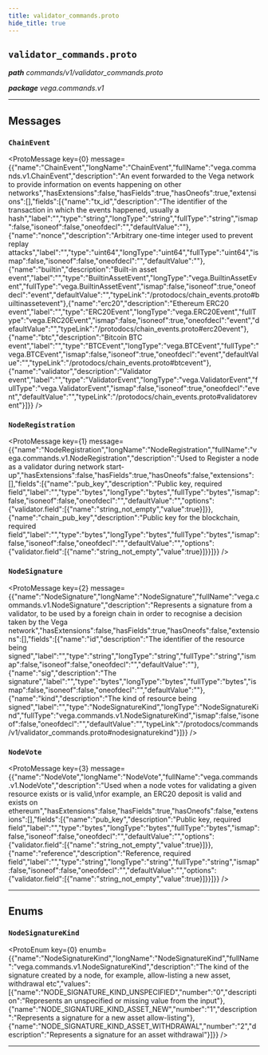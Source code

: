 ```yaml
---
title: validator_commands.proto
hide_title: true
---
```



## `validator_commands.proto`
_**path** commands/v1/validator_commands.proto_

_**package** vega.commands.v1_



---

## Messages


### `ChainEvent`
<ProtoMessage key={0} message={{"name":"ChainEvent","longName":"ChainEvent","fullName":"vega.commands.v1.ChainEvent","description":"An event forwarded to the Vega network to provide information on events happening on other networks","hasExtensions":false,"hasFields":true,"hasOneofs":true,"extensions":[],"fields":[{"name":"tx_id","description":"The identifier of the transaction in which the events happened, usually a hash","label":"","type":"string","longType":"string","fullType":"string","ismap":false,"isoneof":false,"oneofdecl":"","defaultValue":""},{"name":"nonce","description":"Arbitrary one-time integer used to prevent replay attacks","label":"","type":"uint64","longType":"uint64","fullType":"uint64","ismap":false,"isoneof":false,"oneofdecl":"","defaultValue":""},{"name":"builtin","description":"Built-in asset event","label":"","type":"BuiltinAssetEvent","longType":"vega.BuiltinAssetEvent","fullType":"vega.BuiltinAssetEvent","ismap":false,"isoneof":true,"oneofdecl":"event","defaultValue":"","typeLink":"/protodocs/chain_events.proto#builtinassetevent"},{"name":"erc20","description":"Ethereum ERC20 event","label":"","type":"ERC20Event","longType":"vega.ERC20Event","fullType":"vega.ERC20Event","ismap":false,"isoneof":true,"oneofdecl":"event","defaultValue":"","typeLink":"/protodocs/chain_events.proto#erc20event"},{"name":"btc","description":"Bitcoin BTC event","label":"","type":"BTCEvent","longType":"vega.BTCEvent","fullType":"vega.BTCEvent","ismap":false,"isoneof":true,"oneofdecl":"event","defaultValue":"","typeLink":"/protodocs/chain_events.proto#btcevent"},{"name":"validator","description":"Validator event","label":"","type":"ValidatorEvent","longType":"vega.ValidatorEvent","fullType":"vega.ValidatorEvent","ismap":false,"isoneof":true,"oneofdecl":"event","defaultValue":"","typeLink":"/protodocs/chain_events.proto#validatorevent"}]}} />


### `NodeRegistration`
<ProtoMessage key={1} message={{"name":"NodeRegistration","longName":"NodeRegistration","fullName":"vega.commands.v1.NodeRegistration","description":"Used to Register a node as a validator during network start-up","hasExtensions":false,"hasFields":true,"hasOneofs":false,"extensions":[],"fields":[{"name":"pub_key","description":"Public key, required field","label":"","type":"bytes","longType":"bytes","fullType":"bytes","ismap":false,"isoneof":false,"oneofdecl":"","defaultValue":"","options":{"validator.field":[{"name":"string_not_empty","value":true}]}},{"name":"chain_pub_key","description":"Public key for the blockchain, required field","label":"","type":"bytes","longType":"bytes","fullType":"bytes","ismap":false,"isoneof":false,"oneofdecl":"","defaultValue":"","options":{"validator.field":[{"name":"string_not_empty","value":true}]}}]}} />


### `NodeSignature`
<ProtoMessage key={2} message={{"name":"NodeSignature","longName":"NodeSignature","fullName":"vega.commands.v1.NodeSignature","description":"Represents a signature from a validator, to be used by a foreign chain in order to recognise a decision taken by the Vega network","hasExtensions":false,"hasFields":true,"hasOneofs":false,"extensions":[],"fields":[{"name":"id","description":"The identifier of the resource being signed","label":"","type":"string","longType":"string","fullType":"string","ismap":false,"isoneof":false,"oneofdecl":"","defaultValue":""},{"name":"sig","description":"The signature","label":"","type":"bytes","longType":"bytes","fullType":"bytes","ismap":false,"isoneof":false,"oneofdecl":"","defaultValue":""},{"name":"kind","description":"The kind of resource being signed","label":"","type":"NodeSignatureKind","longType":"NodeSignatureKind","fullType":"vega.commands.v1.NodeSignatureKind","ismap":false,"isoneof":false,"oneofdecl":"","defaultValue":"","typeLink":"/protodocs/commands/v1/validator_commands.proto#nodesignaturekind"}]}} />


### `NodeVote`
<ProtoMessage key={3} message={{"name":"NodeVote","longName":"NodeVote","fullName":"vega.commands.v1.NodeVote","description":"Used when a node votes for validating a given resource exists or is valid,\nfor example, an ERC20 deposit is valid and exists on ethereum","hasExtensions":false,"hasFields":true,"hasOneofs":false,"extensions":[],"fields":[{"name":"pub_key","description":"Public key, required field","label":"","type":"bytes","longType":"bytes","fullType":"bytes","ismap":false,"isoneof":false,"oneofdecl":"","defaultValue":"","options":{"validator.field":[{"name":"string_not_empty","value":true}]}},{"name":"reference","description":"Reference, required field","label":"","type":"string","longType":"string","fullType":"string","ismap":false,"isoneof":false,"oneofdecl":"","defaultValue":"","options":{"validator.field":[{"name":"string_not_empty","value":true}]}}]}} />

---
## Enums


### `NodeSignatureKind`
<ProtoEnum key={0} enumb={{"name":"NodeSignatureKind","longName":"NodeSignatureKind","fullName":"vega.commands.v1.NodeSignatureKind","description":"The kind of the signature created by a node, for example, allow-listing a new asset, withdrawal etc","values":[{"name":"NODE_SIGNATURE_KIND_UNSPECIFIED","number":"0","description":"Represents an unspecified or missing value from the input"},{"name":"NODE_SIGNATURE_KIND_ASSET_NEW","number":"1","description":"Represents a signature for a new asset allow-listing"},{"name":"NODE_SIGNATURE_KIND_ASSET_WITHDRAWAL","number":"2","description":"Represents a signature for an asset withdrawal"}]}} />

---


  